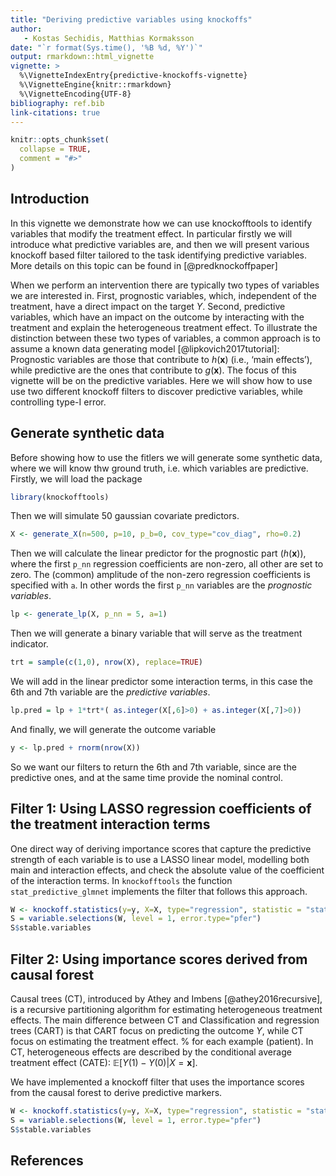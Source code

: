 ```yaml
---
title: "Deriving predictive variables using knockoffs"
author: 
   - Kostas Sechidis, Matthias Kormaksson
date: "`r format(Sys.time(), '%B %d, %Y')`"
output: rmarkdown::html_vignette
vignette: >
  %\VignetteIndexEntry{predictive-knockoffs-vignette}
  %\VignetteEngine{knitr::rmarkdown}
  %\VignetteEncoding{UTF-8}
bibliography: ref.bib
link-citations: true
---
```


```r
knitr::opts_chunk$set(
  collapse = TRUE,
  comment = "#>"
)
```

## Introduction

In this vignette we demonstrate how we can use knockofftools to identify variables that modify the treatment effect. In particular firstly we will introduce what predictive variables are, and then we will present various knockoff based filter tailored to the task identifying predictive variables. More details on this topic can be found in [@predknockoffpaper] 

When we perform an intervention there are typically two types of variables we are interested in. First, prognostic variables, which, independent of the treatment, have a direct impact on the target $Y.$ Second, predictive variables, which have an impact on the outcome by interacting with the treatment and explain the heterogeneous treatment effect. To illustrate the distinction between these two types of variables, a common approach is to assume a known data generating model [@lipkovich2017tutorial]:
\begin{align}
\mathbb{E}(Y| {X} = \mathbf{x} ,T = t) = h(\mathbf{x}) + g(\mathbf{x})t. 
\end{align}
Prognostic variables are those that contribute to $h(\mathbf{x})$ (i.e., ‘main effects’), while predictive are the ones that contribute to $g(\mathbf{x})$. The focus of this vignette will be on the predictive variables. Here we will show how to use use two different knockoff filters to discover predictive variables, while controlling type-I error. 

## Generate synthetic data
Before showing how to use the fitlers we will generate some synthetic data, where we will know thw ground truth, i.e. which variables are predictive. Firstly, we will load the package
```r
library(knockofftools)
```
Then we will simulate 50 gaussian covariate predictors. 
```r
X <- generate_X(n=500, p=10, p_b=0, cov_type="cov_diag", rho=0.2)
```
Then we will calculate the linear predictor for the prognostic part ($h(\mathbf{x})$), where the first `p_nn` regression coefficients are non-zero, all other are set to zero. The (common) amplitude of the non-zero regression coefficients is specified with `a`. In other words the first `p_nn` variables are the *prognostic variables*.
```r
lp <- generate_lp(X, p_nn = 5, a=1)
```
Then we will generate a binary variable that will serve as the treatment indicator.
```r
trt = sample(c(1,0), nrow(X), replace=TRUE)
```
We will add in the linear predictor some interaction terms, in this case the 6th and 7th variable are the *predictive variables*.
```r
lp.pred = lp + 1*trt*( as.integer(X[,6]>0) + as.integer(X[,7]>0))
```
And finally, we will generate the outcome variable
```r
y <- lp.pred + rnorm(nrow(X))
```

So we want our filters to return the 6th and 7th variable, since are the predictive ones, and at the same time provide the nominal control.

## Filter 1: Using LASSO regression coefficients of the treatment interaction terms
One direct way of deriving importance scores that capture the predictive strength of each variable is to use a LASSO linear model, modelling both main and interaction effects, and check the absolute value of the coefficient of the interaction terms. In `knockofftools` the function `stat_predictive_glmnet` implements the filter that follows this approach. 

```r
W <- knockoff.statistics(y=y, X=X, type="regression", statistic = "stat_predictive_glmnet", trt=trt, M=1)
S = variable.selections(W, level = 1, error.type="pfer")
S$stable.variables
```
## Filter 2: Using importance scores derived from causal forest
Causal trees (CT), introduced by Athey and Imbens [@athey2016recursive],  is a recursive partitioning algorithm for estimating heterogeneous treatment effects. The main difference between CT and Classification and regression trees (CART) is that CART focus on predicting the outcome $Y,$ while CT focus on estimating the treatment effect. % for each example (patient). In CT, heterogeneous effects are described by the conditional average treatment effect (CATE):  $\mathbb{E} \left[ Y(1) - Y(0)| {X} = \mathbf{x}\right]$. 

We have implemented a knockoff filter that uses the importance scores from the causal forest to derive predictive markers.

```r
W <- knockoff.statistics(y=y, X=X, type="regression", statistic = "stat_predictive_causal_forest", trt=trt, M=1)
S = variable.selections(W, level = 1, error.type="pfer")
S$stable.variables
```

## References
